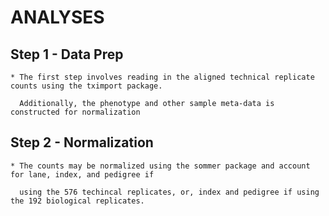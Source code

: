 # ANALYSES

## Step 1 - Data Prep

    * The first step involves reading in the aligned technical replicate counts using the tximport package.
      
      Additionally, the phenotype and other sample meta-data is constructed for normalization
    
## Step 2 - Normalization

    * The counts may be normalized using the sommer package and account for lane, index, and pedigree if 
    
      using the 576 techincal replicates, or, index and pedigree if using the 192 biological replicates.
